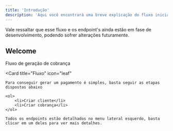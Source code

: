 ```yaml
---
title: 'Introdução'
description: 'Aqui você encontrará uma breve explicação do fluxo inicial para gerar uma cobrança.'
---
```


<Note>
    Vale ressaltar que esse fluxo e os endpoint's ainda estão em fase de desenvolvimento, podendo sofrer alterações futuramente.
</Note>

## Welcome

Fluxo de geração de cobrança


<Card
  title="Fluxo"
  icon="leaf"
>
    Para conseguir gerar um pagamento é simples, basta seguir as etapas dispostas abaixo

    <ol>
        <li>Criar cliente</li>
        <li>Criar cobrança</li>
    </ol>

    Todos os endpoints estão detalhados no menu lateral esquerdo, basta clicar em um deles para ver mais detalhes.
</Card>


